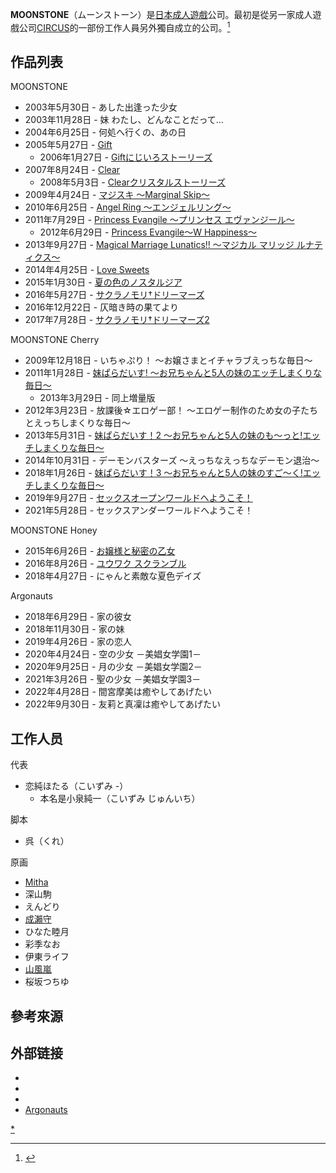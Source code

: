 {{Otheruses|subject=游戏公司|other=MOONSTONE的其他意思|月光石}}
{{美少女遊戲品牌
|品牌= [[File:Moonstone_logo.png|File:Moonstone_logo.png]]
|類型= [[日本成人遊戲|成人遊戲]]
|企業名 = MOONSTONE
|相關品牌= MOONSTONE Cherry<br>MOONSTONE Honey<br>Argonauts
|審査= [[電腦軟體倫理機構|電腦軟體倫理機構]]
|主要人物= {{lang|ja|恋純ほたる}}
|特記事項= 
|主要品牌= 
|首作= {{lang|ja|あした出逢った少女}}
|首作發售日= 2003年5月30日
|最新作= {{lang|ja|[[櫻之杜†淨夢者|サクラノモリ†ドリーマーズ2]]}}
|最新作發售日= 2017年7月28日
|最終作= 
|最終作發售日= 
|URL= http://www.moon-stone.jp/
|サイト名 =MOONSTONE
|関連ブランド1 =MOONSTONE Cherry
|ジャンル2 =
|デビュー作2 ={{lang|ja|いちゃぷり！ 〜お嬢さまとイチャラブえっちな毎日〜}}
|デビュー作発売日2 =2009年12月18日
|最新作2 ={{lang|ja|セックスアンダーワールドへようこそ！}}
|最新作発売日2 =2021年5月28日
|最終作2 =
|最終作発売日2 =
|URL2 =
|サイト名2 =2
|関連ブランド2 =MOONSTONE Honey
|ジャンル3 =
|デビュー作3 ={{lang|ja|[[大小姐和秘密少女|お嬢様と秘密の乙女]]}}
|デビュー作発売日3 =2015年6月26日
|最新作3 ={{lang|ja|にゃんと素敵な夏色デイズ}}
|最新作発売日3 =2018年4月27日
|最終作3 =
|最終作発売日3 =
|URL3 =
|サイト名3 =
|関連ブランド3 =Argonauts
|ジャンル4 =
|デビュー作4 ={{lang|ja|家の彼女}}
|デビュー作発売日4 =2018年6月29日
|最新作4 ={{lang|ja|友莉と真凜は癒やしてあげたい}}
|最新作発売日4 =2022年9月30日
|最終作4 =
|最終作発売日4 =
|URL4 =https://argonauts-soft.com/
|サイト名4 =Argonauts
}}
'''MOONSTONE'''（ムーンストーン）是[[日本成人遊戲|日本成人遊戲]]公司。最初是從另一家成人遊戲公司[[CIRCUS_(遊戲品牌)|CIRCUS]]的一部份工作人員另外獨自成立的公司。<ref>{{cite web|title=ギャルゲーブランド現場訪問 MOON STONE編|url=http://www.galge.com/galge/nomember/sbp/toku/040625_moonstone/index.html|website=galge.com|language=ja|date=2004-06-25|deadurl=yes|archiveurl=https://web.archive.org/web/20090322055910/http://www.galge.com/galge/nomember/sbp/toku/040625_moonstone/index.html|archivedate=2009-03-22|accessdate=2018-05-20}}</ref>

==作品列表==
; MOONSTONE
* 2003年5月30日 - あした出逢った少女
* 2003年11月28日 - 妹 わたし、どんなことだって…
* 2004年6月25日 - 何処へ行くの、あの日
* 2005年5月27日 - [[Gift_(遊戲)|Gift]]
** 2006年1月27日 - [[Gift_(遊戲)|Giftにじいろストーリーズ]]
* 2007年8月24日 - [[Clear_(遊戲)|Clear]]
** 2008年5月3日 - [[Clear_(遊戲)|Clearクリスタルストーリーズ]]
* 2009年4月24日 - [[マジスキ_〜Marginal_Skip〜|マジスキ 〜Marginal Skip〜]]
* 2010年6月25日 - [[Angel_Ring|Angel Ring 〜エンジェルリング〜]]
* 2011年7月29日 - [[Princess_Evangile|Princess Evangile 〜プリンセス エヴァンジール〜]]
**2012年6月29日 - [[Princess_Evangile|Princess Evangile〜W Happiness〜]]
* 2013年9月27日 - [[Magical_Marriage_Lunatics!!|Magical Marriage Lunatics!! 〜マジカル マリッジ ルナティクス〜]]
* 2014年4月25日 - [[Love_Sweets|Love Sweets]]
* 2015年1月30日 - [[追憶夏色年華|夏の色のノスタルジア]]
* 2016年5月27日 - [[櫻之杜†淨夢者|サクラノモリ†ドリーマーズ]]
* 2016年12月22日 - 仄暗き時の果てより
* 2017年7月28日 - [[櫻之杜†淨夢者|サクラノモリ†ドリーマーズ2]]
; MOONSTONE Cherry
* 2009年12月18日 - いちゃぷり！ 〜お嬢さまとイチャラブえっちな毎日〜
* 2011年1月28日 - [[妹天堂！|妹ぱらだいす! 〜お兄ちゃんと5人の妹のエッチしまくりな毎日〜]]
** 2013年3月29日 - 同上増量版
* 2012年3月23日 - 放課後☆エロゲー部！ 〜エロゲー制作のため女の子たちとえっちしまくりな毎日〜
* 2013年5月31日 - [[妹天堂！2|妹ぱらだいす！2 〜お兄ちゃんと5人の妹のも〜っと!エッチしまくりな毎日〜]]
* 2014年10月31日 - デーモンバスターズ ～えっちなえっちなデーモン退治～
* 2018年1月26日 - [[妹天堂！3|妹ぱらだいす！3 ～お兄ちゃんと5人の妹のすご～く!エッチしまくりな毎日～]]
* 2019年9月27日 - [[歡迎來到性開放世界！|セックスオープンワールドへようこそ！]]
* 2021年5月28日 - セックスアンダーワールドへようこそ！
; MOONSTONE Honey
* 2015年6月26日 - [[大小姐和秘密少女|お嬢様と秘密の乙女]]
* 2016年8月26日 - [[誘惑爭奪|ユウワク スクランブル]]
* 2018年4月27日 - にゃんと素敵な夏色デイズ
; Argonauts
* 2018年6月29日 - 家の彼女
* 2018年11月30日 - 家の妹
* 2019年4月26日 - 家の恋人
* 2020年4月24日 - 空の少女 －美娼女学園1－
* 2020年9月25日 - 月の少女 －美娼女学園2－
* 2021年3月26日 - 聖の少女 －美娼女学園3－
* 2022年4月28日 - 間宮摩美は癒やしてあげたい
* 2022年9月30日 - 友莉と真凜は癒やしてあげたい

==工作人员==
; 代表
* 恋純ほたる（こいずみ -）
** 本名是小泉純一（こいずみ じゅんいち）
; 脚本
* 呉（くれ）
; 原画
* [[Mitha|Mitha]]
* 深山駒
* えんどり
* [[成瀨守|成瀨守]]
* ひなた睦月
* 彩季なお
* 伊東ライフ
* [[山風嵐|山風嵐]]
* 桜坂つちゆ

== 參考來源 ==
{{reflist}}

== 外部链接 ==
*{{Official website}}{{ja}}
* {{Twitter|moonstone_twitt|MOONSTONE}}{{ja}}
* {{YouTube user|MSTNMOVIE}}{{ja}}
* [https://argonauts-soft.com/ Argonauts]{{ja}}

{{MOONSTONE}}

[[Category:MOONSTONE|*]]